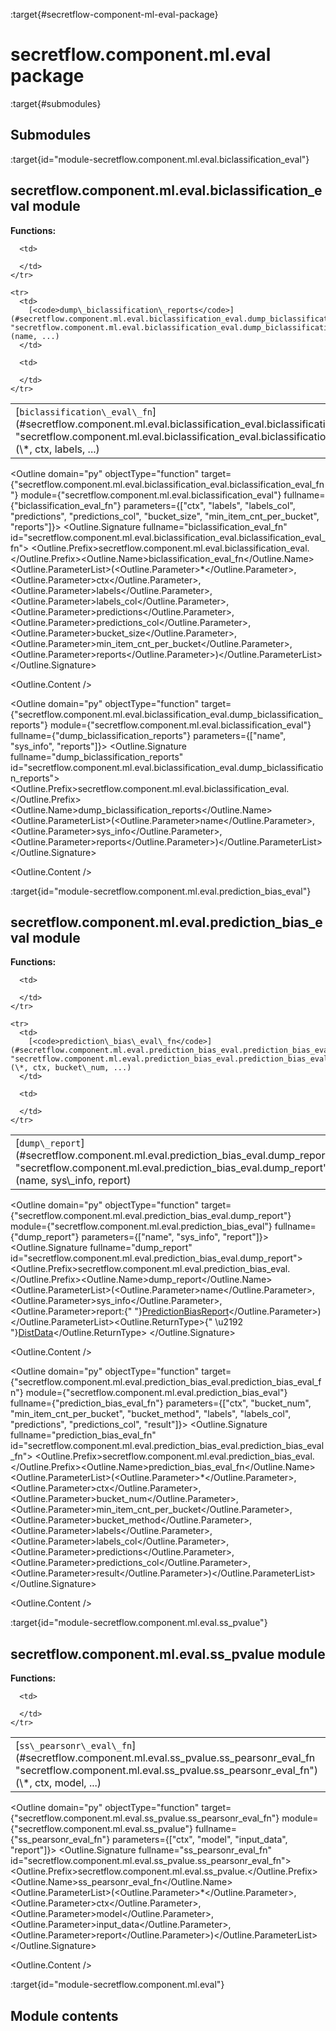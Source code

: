 :target{#secretflow-component-ml-eval-package}

# secretflow\.component.ml.eval package

:target{#submodules}

## Submodules

:target{id="module-secretflow.component.ml.eval.biclassification_eval"}

## secretflow\.component.ml.eval.biclassification\_eval module

<strong>Functions:</strong>

<table>
  <tbody>
    <tr>
      <td>
        [<code>biclassification\_eval\_fn</code>](#secretflow.component.ml.eval.biclassification_eval.biclassification_eval_fn "secretflow.component.ml.eval.biclassification_eval.biclassification_eval_fn")(\*, ctx, labels, ...)
      </td>

      <td>

      </td>
    </tr>

    <tr>
      <td>
        [<code>dump\_biclassification\_reports</code>](#secretflow.component.ml.eval.biclassification_eval.dump_biclassification_reports "secretflow.component.ml.eval.biclassification_eval.dump_biclassification_reports")(name, ...)
      </td>

      <td>

      </td>
    </tr>
  </tbody>
</table>

<Outline domain="py" objectType="function" target={"secretflow.component.ml.eval.biclassification_eval.biclassification_eval_fn"} module={"secretflow.component.ml.eval.biclassification_eval"} fullname={"biclassification_eval_fn"} parameters={["ctx", "labels", "labels_col", "predictions", "predictions_col", "bucket_size", "min_item_cnt_per_bucket", "reports"]}>
  <Outline.Signature fullname="biclassification_eval_fn" id="secretflow.component.ml.eval.biclassification_eval.biclassification_eval_fn">
    <Outline.Prefix>secretflow\.component.ml.eval.biclassification\_eval.</Outline.Prefix><Outline.Name>biclassification\_eval\_fn</Outline.Name><Outline.ParameterList><span>(</span><Outline.Parameter><span>\*</span></Outline.Parameter>, <Outline.Parameter><span className="name">ctx</span></Outline.Parameter>, <Outline.Parameter><span className="name">labels</span></Outline.Parameter>, <Outline.Parameter><span className="name">labels\_col</span></Outline.Parameter>, <Outline.Parameter><span className="name">predictions</span></Outline.Parameter>, <Outline.Parameter><span className="name">predictions\_col</span></Outline.Parameter>, <Outline.Parameter><span className="name">bucket\_size</span></Outline.Parameter>, <Outline.Parameter><span className="name">min\_item\_cnt\_per\_bucket</span></Outline.Parameter>, <Outline.Parameter><span className="name">reports</span></Outline.Parameter><span>)</span></Outline.ParameterList>
  </Outline.Signature>

  <Outline.Content />
</Outline>

<Outline domain="py" objectType="function" target={"secretflow.component.ml.eval.biclassification_eval.dump_biclassification_reports"} module={"secretflow.component.ml.eval.biclassification_eval"} fullname={"dump_biclassification_reports"} parameters={["name", "sys_info", "reports"]}>
  <Outline.Signature fullname="dump_biclassification_reports" id="secretflow.component.ml.eval.biclassification_eval.dump_biclassification_reports">
    <Outline.Prefix>secretflow\.component.ml.eval.biclassification\_eval.</Outline.Prefix><Outline.Name>dump\_biclassification\_reports</Outline.Name><Outline.ParameterList><span>(</span><Outline.Parameter><span className="name">name</span></Outline.Parameter>, <Outline.Parameter><span className="name">sys\_info</span></Outline.Parameter>, <Outline.Parameter><span className="name">reports</span></Outline.Parameter><span>)</span></Outline.ParameterList>
  </Outline.Signature>

  <Outline.Content />
</Outline>

:target{id="module-secretflow.component.ml.eval.prediction_bias_eval"}

## secretflow\.component.ml.eval.prediction\_bias\_eval module

<strong>Functions:</strong>

<table>
  <tbody>
    <tr>
      <td>
        [<code>dump\_report</code>](#secretflow.component.ml.eval.prediction_bias_eval.dump_report "secretflow.component.ml.eval.prediction_bias_eval.dump_report")(name, sys\_info, report)
      </td>

      <td>

      </td>
    </tr>

    <tr>
      <td>
        [<code>prediction\_bias\_eval\_fn</code>](#secretflow.component.ml.eval.prediction_bias_eval.prediction_bias_eval_fn "secretflow.component.ml.eval.prediction_bias_eval.prediction_bias_eval_fn")(\*, ctx, bucket\_num, ...)
      </td>

      <td>

      </td>
    </tr>
  </tbody>
</table>

<Outline domain="py" objectType="function" target={"secretflow.component.ml.eval.prediction_bias_eval.dump_report"} module={"secretflow.component.ml.eval.prediction_bias_eval"} fullname={"dump_report"} parameters={["name", "sys_info", "report"]}>
  <Outline.Signature fullname="dump_report" id="secretflow.component.ml.eval.prediction_bias_eval.dump_report">
    <Outline.Prefix>secretflow\.component.ml.eval.prediction\_bias\_eval.</Outline.Prefix><Outline.Name>dump\_report</Outline.Name><Outline.ParameterList><span>(</span><Outline.Parameter><span className="name">name</span></Outline.Parameter>, <Outline.Parameter><span className="name">sys\_info</span></Outline.Parameter>, <Outline.Parameter><span className="name">report</span><span>:</span><span>{" "}</span><span className="name">[PredictionBiasReport](secretflow.stats.stats.core.mdx#secretflow.stats.core.prediction_bias_core.PredictionBiasReport "secretflow.stats.core.prediction_bias_core.PredictionBiasReport")</span></Outline.Parameter><span>)</span></Outline.ParameterList><Outline.ReturnType><span>{" \u2192 "}</span>[DistData](secretflow.protos.protos.component.mdx#secretflow.protos.component.data_pb2.DistData "secretflow.protos.component.data_pb2.DistData")</Outline.ReturnType>
  </Outline.Signature>

  <Outline.Content />
</Outline>

<Outline domain="py" objectType="function" target={"secretflow.component.ml.eval.prediction_bias_eval.prediction_bias_eval_fn"} module={"secretflow.component.ml.eval.prediction_bias_eval"} fullname={"prediction_bias_eval_fn"} parameters={["ctx", "bucket_num", "min_item_cnt_per_bucket", "bucket_method", "labels", "labels_col", "predictions", "predictions_col", "result"]}>
  <Outline.Signature fullname="prediction_bias_eval_fn" id="secretflow.component.ml.eval.prediction_bias_eval.prediction_bias_eval_fn">
    <Outline.Prefix>secretflow\.component.ml.eval.prediction\_bias\_eval.</Outline.Prefix><Outline.Name>prediction\_bias\_eval\_fn</Outline.Name><Outline.ParameterList><span>(</span><Outline.Parameter><span>\*</span></Outline.Parameter>, <Outline.Parameter><span className="name">ctx</span></Outline.Parameter>, <Outline.Parameter><span className="name">bucket\_num</span></Outline.Parameter>, <Outline.Parameter><span className="name">min\_item\_cnt\_per\_bucket</span></Outline.Parameter>, <Outline.Parameter><span className="name">bucket\_method</span></Outline.Parameter>, <Outline.Parameter><span className="name">labels</span></Outline.Parameter>, <Outline.Parameter><span className="name">labels\_col</span></Outline.Parameter>, <Outline.Parameter><span className="name">predictions</span></Outline.Parameter>, <Outline.Parameter><span className="name">predictions\_col</span></Outline.Parameter>, <Outline.Parameter><span className="name">result</span></Outline.Parameter><span>)</span></Outline.ParameterList>
  </Outline.Signature>

  <Outline.Content />
</Outline>

:target{id="module-secretflow.component.ml.eval.ss_pvalue"}

## secretflow\.component.ml.eval.ss\_pvalue module

<strong>Functions:</strong>

<table>
  <tbody>
    <tr>
      <td>
        [<code>ss\_pearsonr\_eval\_fn</code>](#secretflow.component.ml.eval.ss_pvalue.ss_pearsonr_eval_fn "secretflow.component.ml.eval.ss_pvalue.ss_pearsonr_eval_fn")(\*, ctx, model, ...)
      </td>

      <td>

      </td>
    </tr>
  </tbody>
</table>

<Outline domain="py" objectType="function" target={"secretflow.component.ml.eval.ss_pvalue.ss_pearsonr_eval_fn"} module={"secretflow.component.ml.eval.ss_pvalue"} fullname={"ss_pearsonr_eval_fn"} parameters={["ctx", "model", "input_data", "report"]}>
  <Outline.Signature fullname="ss_pearsonr_eval_fn" id="secretflow.component.ml.eval.ss_pvalue.ss_pearsonr_eval_fn">
    <Outline.Prefix>secretflow\.component.ml.eval.ss\_pvalue.</Outline.Prefix><Outline.Name>ss\_pearsonr\_eval\_fn</Outline.Name><Outline.ParameterList><span>(</span><Outline.Parameter><span>\*</span></Outline.Parameter>, <Outline.Parameter><span className="name">ctx</span></Outline.Parameter>, <Outline.Parameter><span className="name">model</span></Outline.Parameter>, <Outline.Parameter><span className="name">input\_data</span></Outline.Parameter>, <Outline.Parameter><span className="name">report</span></Outline.Parameter><span>)</span></Outline.ParameterList>
  </Outline.Signature>

  <Outline.Content />
</Outline>

:target{id="module-secretflow.component.ml.eval"}

## Module contents
